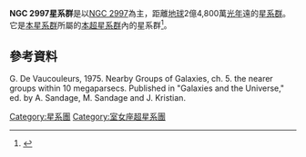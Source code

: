 {{Galaxy cluster
| name = NGC 2997星系群
| image = [[File:NGC_2997_ESO.jpg|300px]] 
| type = Loose galaxy group
| GC_l = 250
| GC_b = 19
| SGC_L = 133
| SGC_B = -53
| constellation = [[長蛇座|長蛇座]] / [[唧筒座|唧筒座]]
| distance = 24,800萬[[光年|光年]] 
| main_member = [[NGC_2997|NGC 2997]]
}}

'''NGC 2997星系群'''是以[[NGC_2997|NGC 2997]]為主，距離[[地球|地球]]2億4,800萬[[光年|光年]]遠的[[星系團|星系群]]。它是[[本星系群|本星系群]]所屬的[[室女座超星系團|本超星系群]]內的星系群<ref>{{Cite web |url=http://www.absoluteastronomy.com/topics/NGC_2997_Group |title=存档副本 |accessdate=2009-05-19 |archive-date=2010-05-10 |archive-url=https://web.archive.org/web/20100510111520/http://www.absoluteastronomy.com/topics/NGC_2997_Group |dead-url=no }}</ref>。

== 參考資料 ==
{{reflist}}
G. De Vaucouleurs, 1975. Nearby Groups of Galaxies, ch. 5. the nearer groups within 10 megaparsecs. Published in "Galaxies and the Universe," ed. by A. Sandage, M. Sandage and J. Kristian.

{{galaxy-stub}}
{{唧筒座恒星}}

[[Category:星系團|Category:星系團]]
[[Category:室女座超星系團|Category:室女座超星系團]]